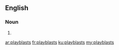 ==English==

===Noun===
{{head|en|noun plural form}}

# {{plural of|playblast|lang=en}}

[[ar:playblasts]]
[[fr:playblasts]]
[[ku:playblasts]]
[[my:playblasts]]